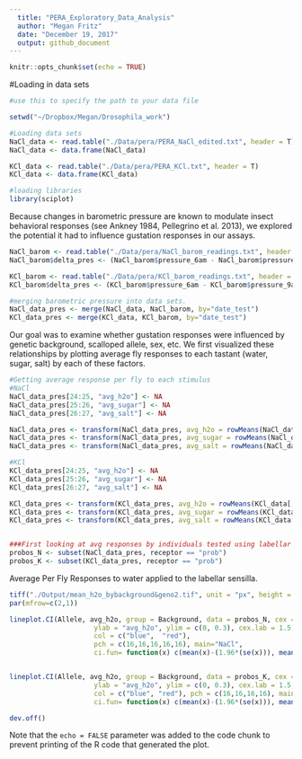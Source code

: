 ```yaml
---
  title: "PERA_Exploratory_Data_Analysis"
  author: "Megan Fritz"
  date: "December 19, 2017"
  output: github_document
---
```

  
  ```r
knitr::opts_chunk$set(echo = TRUE)
```

#Loading in data sets
```r

#use this to specify the path to your data file

setwd("~/Dropbox/Megan/Drosophila_work") 

#Loading data sets
NaCl_data <- read.table("./Data/pera/PERA_NaCl_edited.txt", header = T)
NaCl_data <- data.frame(NaCl_data)

KCl_data <- read.table("./Data/pera/PERA_KCl.txt", header = T)
KCl_data <- data.frame(KCl_data)

#loading libraries
library(sciplot)

```

Because changes in barometric pressure are known to modulate insect behavioral responses (see Ankney 1984, Pellegrino et al. 2013), we explored the potential it had to influence gustation responses in our assays.

```r

NaCl_barom <- read.table("./Data/pera/NaCl_barom_readings.txt", header = T)
NaCl_barom$delta_pres <- (NaCl_barom$pressure_6am - NaCl_barom$pressure_9am)

KCl_barom <- read.table("./Data/pera/KCl_barom_readings.txt", header = T)
KCl_barom$delta_pres <- (KCl_barom$pressure_6am - KCl_barom$pressure_9am)

#merging barometric pressure into data sets.
NaCl_data_pres <- merge(NaCl_data, NaCl_barom, by="date_test")
KCl_data_pres <- merge(KCl_data, KCl_barom, by="date_test")

```

Our goal was to examine whether gustation responses were influenced by genetic background, scalloped allele, sex, etc.  We first visualized these relationships by plotting average fly responses to each tastant (water, sugar, salt) by each of these factors.

```r

#Getting average response per fly to each stimulus
#NaCl
NaCl_data_pres[24:25, "avg_h2o"] <- NA
NaCl_data_pres[25:26, "avg_sugar"] <- NA
NaCl_data_pres[26:27, "avg_salt"] <- NA

NaCl_data_pres <- transform(NaCl_data_pres, avg_h2o = rowMeans(NaCl_data[, c(7, 10, 13)], na.rm = TRUE))
NaCl_data_pres <- transform(NaCl_data_pres, avg_sugar = rowMeans(NaCl_data[, c(8,11)], na.rm = TRUE))
NaCl_data_pres <- transform(NaCl_data_pres, avg_salt = rowMeans(NaCl_data[, c(9,12)], na.rm = TRUE))

#KCl
KCl_data_pres[24:25, "avg_h2o"] <- NA
KCl_data_pres[25:26, "avg_sugar"] <- NA
KCl_data_pres[26:27, "avg_salt"] <- NA

KCl_data_pres <- transform(KCl_data_pres, avg_h2o = rowMeans(KCl_data[, c(7, 10, 13)], na.rm = TRUE))
KCl_data_pres <- transform(KCl_data_pres, avg_sugar = rowMeans(KCl_data[, c(8,11)], na.rm = TRUE))
KCl_data_pres <- transform(KCl_data_pres, avg_salt = rowMeans(KCl_data[, c(9,12)], na.rm = TRUE))


###First looking at avg responses by individuals tested using labellar receptors
probos_N <- subset(NaCl_data_pres, receptor == "prob")  
probos_K <- subset(KCl_data_pres, receptor == "prob")

```

Average Per Fly Responses to water applied to the labellar sensilla.

```r


tiff("./Output/mean_h2o_bybackground&geno2.tif", unit = "px", height = 800, width = 600)
par(mfrow=c(2,1))

lineplot.CI(Allele, avg_h2o, group = Background, data = probos_N, cex = 1.5, xlab = "Allele", 
                     ylab = "avg_h2o", ylim = c(0, 0.3), cex.lab = 1.5, 
                     col = c("blue",  "red"), 
                     pch = c(16,16,16,16,16), main="NaCl",
                     ci.fun= function(x) c(mean(x)-(1.96*(se(x))), mean(x),(1.96*se(x))))


lineplot.CI(Allele, avg_h2o, group = Background, data = probos_K, cex = 1.5, xlab = "Allele", 
                     ylab = "avg_h2o", ylim = c(0, 0.3), cex.lab = 1.5, 
                     col = c("blue", "red"), pch = c(16,16,16,16), main = "KCl",
                     ci.fun= function(x) c(mean(x)-(1.96*(se(x))), mean(x)+(1.96*se(x))))

dev.off()


```

Note that the `echo = FALSE` parameter was added to the code chunk to prevent printing of the R code that generated the plot.
